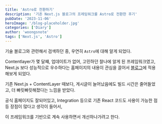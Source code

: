 ```yaml
---
title: 'Astro로 전환하기'
description: '기존 Next.js 블로그의 프레임워크를 Astro로 전환한 후기'
pubDate: '2023-11-06'
heroImage: '/blog-placeholder.jpg'
categories: ['Diary']
author: 'woongsnote'
tags: ['Next.js', 'Astro']
---
```


기술 블로그와 관련해서 검색하던 중, 우연히 `Astro`에 대해 알게 되었다. 

Contentlayer가 몇 달쨰, 업데이트가 없어, 고민하던 찰나에 알게 된 프레임워크였고,
Next.js 보다 성능적으로 우수하다는 홈페이지의 내용이 관심을 끌어서 [블로그](https://woongsnote.dev)에 적용해보게 되었다.

기존 Next.js + ContentLayer 때보다, 게시글이 늘어났음에도 빌드 시간은 줄어들었고, 더 빠릿빠릿해졌다는 느낌을 받았다.

공식 홈페이지도 잘되어있고, Integration 등으로 기존 React 코드도 사용이 가능한 점 등 장점이 많다고 생각이 들어서,

이 프레임워크를 기반으로 계속 사용하면서 개선하나가려고 한다.

